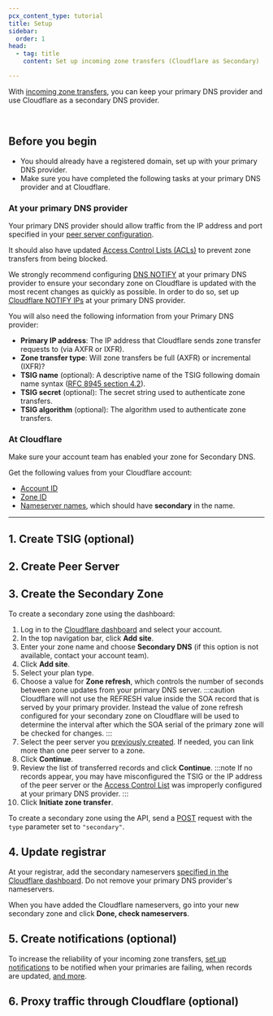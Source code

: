 ```yaml
---
pcx_content_type: tutorial
title: Setup
sidebar:
  order: 1
head:
  - tag: title
    content: Set up incoming zone transfers (Cloudflare as Secondary)

---
```



With [incoming zone transfers](/dns/zone-setups/zone-transfers/cloudflare-as-secondary/), you can keep your primary DNS provider and use Cloudflare as a secondary DNS provider.

<Render file="secondary-dns-override" /> <br />

## Before you begin

* You should already have a registered domain, set up with your primary DNS provider.
* Make sure you have completed the following tasks at your primary DNS provider and at Cloudflare.

### At your primary DNS provider

Your primary DNS provider should allow traffic from the IP address and port specified in your [peer server configuration](#2-create-peer-server).

It should also have updated [Access Control Lists (ACLs)](/dns/zone-setups/zone-transfers/access-control-lists/cloudflare-ip-addresses/#cloudflare-as-secondary) to prevent zone transfers from being blocked.

We strongly recommend configuring [DNS NOTIFY](https://datatracker.ietf.org/doc/html/rfc1996) at your primary DNS provider to ensure your secondary zone on Cloudflare is updated with the most recent changes as quickly as possible. In order to do so, set up [Cloudflare NOTIFY IPs](/dns/zone-setups/zone-transfers/access-control-lists/cloudflare-ip-addresses/#notify-ips) at your primary DNS provider.

You will also need the following information from your Primary DNS provider:

* **Primary IP address**: The IP address that Cloudflare sends zone transfer requests to (via AXFR or IXFR).
* **Zone transfer type**: Will zone transfers be full (AXFR) or incremental (IXFR)?
* **TSIG name** (optional): A descriptive name of the TSIG following domain name syntax ([RFC 8945 section 4.2](https://datatracker.ietf.org/doc/html/rfc8945#section-4.2)). <Render file="tsig-name-match" />
* **TSIG secret** (optional): The secret string used to authenticate zone transfers.
* **TSIG algorithm** (optional): The algorithm used to authenticate zone transfers.

### At Cloudflare

Make sure your account team has enabled your zone for Secondary DNS.

Get the following values from your Cloudflare account:

* [Account ID](/fundamentals/setup/find-account-and-zone-ids/)
* [Zone ID](/fundamentals/setup/find-account-and-zone-ids/)
* [Nameserver names](/dns/zone-setups/full-setup/setup/#get-nameserver-names), which should have **secondary** in the name.

***

## 1. Create TSIG (optional)

<Render file="tsig-definition" />

<Tabs> <TabItem label="dashboard">

<Render file="tsig-create-dash" />

</TabItem> <TabItem label="api">

<Render file="tsig-create-api" />

</TabItem> </Tabs>

## 2. Create Peer Server

<Render file="create-peer-server" />

## 3. Create the Secondary Zone

<Tabs> <TabItem label="dashboard">

To create a secondary zone using the dashboard:

1. Log in to the [Cloudflare dashboard](https://dash.cloudflare.com/login) and select your account.
2. In the top navigation bar, click **Add site**.
3. Enter your zone name and choose **Secondary DNS** (if this option is not available, contact your account team).
4. Click **Add site**.
5. Select your plan type.
6. Choose a value for **Zone refresh**, which controls the number of seconds between zone updates from your primary DNS server. :::caution
   Cloudflare will not use the REFRESH value inside the SOA record that is served by your primary provider. Instead the value of zone refresh configured for your secondary zone on Cloudflare will be used to determine the interval after which the SOA serial of the primary zone will be checked for changes. 
   :::
7. Select the peer server you [previously created](#2-create-peer-server). If needed, you can link more than one peer server to a zone.
8. Click **Continue**.
9. Review the list of transferred records and click **Continue**. :::note
   &#x20;If no records appear, you may have misconfigured the TSIG or the IP address of the peer server or the [Access Control List](/dns/zone-setups/zone-transfers/access-control-lists/cloudflare-ip-addresses/#cloudflare-as-secondary) was improperly configured at your primary DNS provider. 
   :::
10. Click **Initiate zone transfer**.

</TabItem> <TabItem label="api">

To create a secondary zone using the API, send a [POST](/api/operations/secondary-dns-\(-secondary-zone\)-create-secondary-zone-configuration) request with the `type` parameter set to `"secondary"`.

</TabItem> </Tabs>

## 4. Update registrar

At your registrar, add the secondary nameservers [specified in the Cloudflare dashboard](/dns/zone-setups/full-setup/setup/#get-nameserver-names). Do not remove your primary DNS provider's nameservers.

When you have added the Cloudflare nameservers, go into your new secondary zone and click **Done, check nameservers**.

## 5. Create notifications (optional)

To increase the reliability of your incoming zone transfers, [set up notifications](/notifications/get-started/#create-a-notification) to be notified when your primaries are failing, when records are updated, [and more](/notifications/notification-available/#dns).

## 6. Proxy traffic through Cloudflare (optional)

<Render file="secondary-dns-override" />
